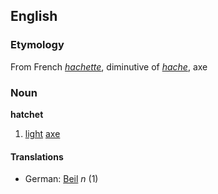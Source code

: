 ==English==
===Etymology===
From French ''[[hachette]]'', diminutive of ''[[hache]]'', axe
===Noun===
'''hatchet'''
# [[light]] [[axe]]
====Translations====
*German: [[Beil]] ''n'' (1)